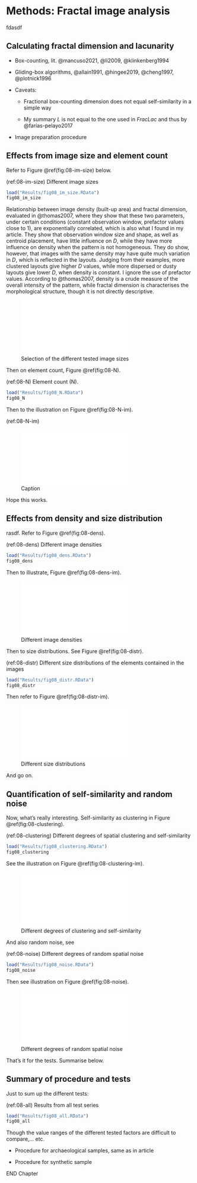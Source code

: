 # Methods: Fractal image analysis {#images-methods}

fdasdf

## Calculating fractal dimension and lacunarity

-   Box-counting, lit. @mancuso2021, @li2009, @klinkenberg1994

-   Gliding-box algorithms, @allain1991, @hingee2019, @cheng1997, @plotnick1996

-   Caveats:

    -   Fractional box-counting dimension does not equal self-similarity in a simple way

    -   My summary *L* is not equal to the one used in *FracLac* and thus by @farías-pelayo2017

-   Image preparation procedure

## Effects from image size and element count

Refer to Figure \@ref(fig:08-im-size) below.

(ref:08-im-size) Different image sizes

```r
load("Results/fig08_im_size.RData")
fig08_im_size
```

Relationship between image density (built-up area) and fractal dimension, evaluated in @thomas2007, where they show that these two parameters, under certain conditions (constant observation window, prefactor values close to 1), are exponentially correlated, which is also what I found in my article. They show that observation window size and shape, as well as centroid placement, have little influence on *D*, while they have more influence on density when the pattern is not homogeneous. They do show, however, that images with the same density may have quite much variation in *D*, which is reflected in the layouts. Judging from their examples, more clustered layouts give higher *D* values, while more dispersed or dusty layouts give lower *D*, when density is constant. I ignore the use of prefactor values. According to @thomas2007, density is a crude measure of the overall intensity of the pattern, while fractal dimension is characterises the morphological structure, though it is not directly descriptive.

![Selection of the different tested image sizes](Results/fig08_size_im.pdf){#fig:08-size-im}

Then on element count, Figure \@ref(fig:08-N).

(ref:08-N) Element count (N).

```r
load("Results/fig08_N.RData")
fig08_N
```

Then to the illustration on Figure \@ref(fig:08-N-im).

(ref:08-N-im)

![Caption](Results/fig08_N_im.pdf){#fig:08-N-im}

Hope this works.

## Effects from density and size distribution

rasdf. Refer to Figure \@ref(fig:08-dens).

(ref:08-dens) Different image densities

```r
load("Results/fig08_dens.RData")
fig08_dens
```

Then to illustrate, Figure \@ref(fig:08-dens-im).

![Different image densities](Results/fig08_dens_im.pdf){#fig:08-dens-im}

Then to size distributions. See Figure \@ref(fig:08-distr).

(ref:08-distr) Different size distributions of the elements contained in the images

```r
load("Results/fig08_distr.RData")
fig08_distr
```

Then refer to Figure \@ref(fig:08-distr-im).

![Different size distributions](Results/fig08_distr_im.pdf){#fig:08-distr-im}

And go on.

## Quantification of self-similarity and random noise

Now, what's really interesting. Self-similarity as clustering in Figure \@ref(fig:08-clustering).

(ref:08-clustering) Different degrees of spatial clustering and self-similarity

```r
load("Results/fig08_clustering.RData")
fig08_clustering
```

See the illustration on Figure \@ref(fig:08-clustering-im).

![Different degrees of clustering and self-similarity](Results/fig08_clustering_im.pdf){#fig:08-clustering-im}

And also random noise, see

(ref:08-noise) Different degrees of random spatial noise

```r
load("Results/fig08_noise.RData")
fig08_noise
```

Then see illustration on Figure \@ref(fig:08-noise).

![Different degrees of random spatial noise](Results/fig08_noise_im.pdf){#fig:08-noise-im}

That's it for the tests. Summarise below.

## Summary of procedure and tests

Just to sum up the different tests:

(ref:08-all) Results from all test series

```r
load("Results/fig08_all.RData")
fig08_all
```

Though the value ranges of the different tested factors are difficult to compare,... etc.

-   Procedure for archaeological samples, same as in article

-   Procedure for synthetic sample

END Chapter
